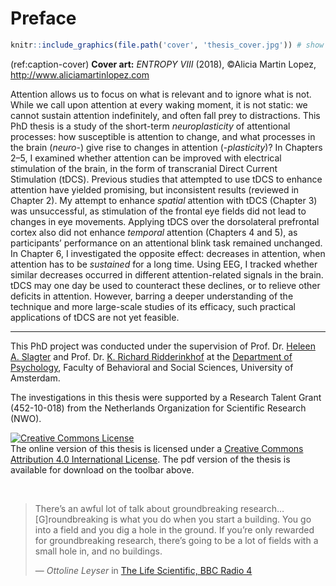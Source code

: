 # Preface {-}

```r
knitr::include_graphics(file.path('cover', 'thesis_cover.jpg')) # show thesis cover
```

(ref:caption-cover) __Cover art:__ _ENTROPY VIII_ (2018), &copy;Alicia Martin Lopez, <http://www.aliciamartinlopez.com>

Attention allows us to focus on what is relevant and to ignore what is not. While we call upon attention at every waking moment, it is not static: we cannot sustain attention indefinitely, and often fall prey to distractions. This PhD thesis is a study of the short-term _neuroplasticity_ of attentional processes: how susceptible is attention to change, and what processes in the brain (_neuro_-) give rise to changes in attention (-_plasticity_)? In Chapters 2--5, I examined whether attention can be improved with electrical stimulation of the brain, in the form of transcranial Direct Current Stimulation (tDCS). Previous studies that attempted to use tDCS to enhance attention have yielded promising, but inconsistent results (reviewed in Chapter 2). My attempt to enhance _spatial_ attention with tDCS (Chapter 3) was unsuccessful, as stimulation of the frontal eye fields did not lead to changes in eye movements. Applying tDCS over the dorsolateral prefrontal cortex also did not enhance _temporal_ attention (Chapters 4 and 5), as participants' performance on an attentional blink task remained unchanged. In Chapter 6, I investigated the opposite effect: decreases in attention, when attention has to be _sustained_ for a long time. Using EEG, I tracked whether similar decreases occurred in different attention-related signals in the brain. tDCS may one day be used to counteract these declines, or to relieve other deficits in attention. However, barring a deeper understanding of the technique and more large-scale studies of its efficacy, such practical applications of tDCS are not yet feasible.

---

This PhD project was conducted under the supervision of Prof. Dr. [Heleen A. Slagter](https://www.heleenslagter.com/) and Prof. Dr. [K. Richard Ridderinkhof](https://www.uva.nl/en/profile/r/i/k.r.ridderinkhof/k.r.ridderinkhof.html) at the [Department of Psychology](https://psyres.uva.nl/), Faculty of Behavioral and Social Sciences, University of Amsterdam.

The investigations in this thesis were supported by a Research Talent Grant (452-10-018) from the Netherlands Organization for Scientific Research (NWO).

```{=html}
<p><a rel="license" href="http://creativecommons.org/licenses/by/4.0/"><img alt="Creative Commons License" style="border-width:0" src="https://i.creativecommons.org/l/by/4.0/88x31.png" /></a><br />The online version of this thesis is licensed under a <a rel="license" href="http://creativecommons.org/licenses/by/4.0/">Creative Commons Attribution 4.0 International License</a>. The <i class="fa fa-file-pdf-o"></i> pdf version of the thesis is available for download on the toolbar above.</p>
```

<br>

> There's an awful lot of talk about groundbreaking research... [G]roundbreaking is what you do when you start a building. You go into a field and you dig a hole in the ground. If you're only rewarded for groundbreaking research, there's going to be a lot of fields with a small hole in, and no buildings.
>
> --- _Ottoline Leyser_ in [The Life Scientific, BBC Radio 4](https://www.bbc.co.uk/programmes/b08q5wxx)
